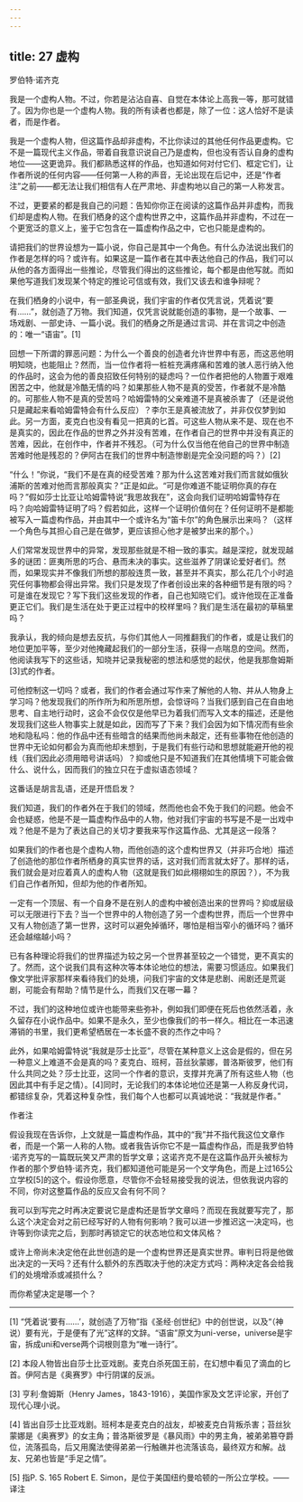 ```yaml
---
---
---
```

title: 27 虚构
---




罗伯特·诺齐克



我是一个虚构人物。不过，你若是沾沾自喜、自觉在本体论上高我一等，那可就错了。因为你也是一个虚构人物。我的所有读者也都是，除了一位：这人恰好不是读者，而是作者。

我是一个虚构人物，但这篇作品却非虚构，不比你读过的其他任何作品更虚构。它不是一篇现代主义作品，带着自我意识说自己乃是虚构，但也没有否认自身的虚构地位——这更诡异。我们都熟悉这样的作品，也知道如何对付它们、框定它们，让作者所说的任何内容——任何第一人称的声音，无论出现在后记中，还是“作者注”之前——都无法让我们相信有人在严肃地、非虚构地以自己的第一人称发言。

不过，更要紧的都是我自己的问题：告知你你正在阅读的这篇作品并非虚构，而我们却是虚构人物。在我们栖身的这个虚构世界之中，这篇作品并非虚构，不过在一个更宽泛的意义上，鉴于它包含在一篇虚构作品之中，它也只能是虚构的。

请把我们的世界设想为一篇小说，你自己是其中一个角色。有什么办法说出我们的作者是怎样的吗？或许有。如果这是一篇作者在其中表达他自己的作品，我们可以从他的各方面得出一些推论，尽管我们得出的这些推论，每个都是由他写就。而如果他写道我们发现某个特定的推论可信或有效，我们又该去和谁争辩呢？

在我们栖身的小说中，有一部圣典说，我们宇宙的作者仅凭言说，凭着说“要有……”，就创造了万物。我们知道，仅凭言说就能创造的事物，是一个故事、一场戏剧、一部史诗、一篇小说。我们的栖身之所是通过言词、并在言词之中创造的：唯一“语宙”。[1]

回想一下所谓的罪恶问题：为什么一个善良的创造者允许世界中有恶，而这恶他明明知晓，也能阻止？然而，当一位作者将一桩桩充满疼痛和苦难的骇人恶行纳入他的作品时，这会为他的善良招致任何特别的疑虑吗？一位作者把他的人物置于艰难困苦之中，他就是冷酷无情的吗？如果那些人物不是真的受苦，作者就不是冷酷的。可那些人物不是真的受苦吗？哈姆雷特的父亲难道不是真被杀害了（还是说他只是藏起来看哈姆雷特会有什么反应）？李尔王是真被流放了，并非仅仅梦到如此。另一方面，麦克白也没有看见一把真的匕首。可这些人物从来不是、现在也不是真实的，因此在作品的世界之外并没有苦难，在作者自己的世界中并没有真正的苦难，因此，在创作中，作者并不残忍。（可为什么仅当他在他自己的世界中制造苦难时他是残忍的？伊阿古在我们的世界中制造惨剧是完全没问题的吗？）[2]

“什么！”你说，“我们不是在真的经受苦难？那为什么这苦难对我们而言就如俄狄浦斯的苦难对他而言那般真实？”正是如此。“可是你难道不能证明你真的存在吗？”假如莎士比亚让哈姆雷特说“我思故我在”，这会向我们证明哈姆雷特存在吗？向哈姆雷特证明了吗？假若如此，这样一个证明价值何在？任何证明不是都能被写入一篇虚构作品，并由其中一个或许名为“笛卡尔”的角色展示出来吗？（这样一个角色与其担心自己是在做梦，更应该担心他才是被梦出来的那个。）

人们常常发现世界中的异常，发现那些就是不相一致的事实。越是深挖，就发现越多的谜团：匪夷所思的巧合、悬而未决的事实。这些滋养了阴谋论爱好者们。然而，如果现实并不像我们所想的那般连贯一致，甚至并不真实，那么花几个小时追究任何事物都会得出异常。我们只是发现了作者创设出来的各种细节是有限的吗？可是谁在发现它？写下我们这些发现的作者，自己也知晓它们。或许他现在正准备更正它们。我们是生活在处于更正过程中的校样里吗？我们是生活在最初的草稿里吗？

我承认，我的倾向是想去反抗，与你们其他人一同推翻我们的作者，或是让我们的地位更加平等，至少对他掩藏起我们的一部分生活，获得一点喘息的空间。然而，他阅读我写下的这些话，知晓并记录我秘密的想法和感觉的起伏，他是我那詹姆斯[3]式的作者。

可他控制这一切吗？或者，我们的作者会通过写作来了解他的人物、并从人物身上学习吗？他发现我们的所作所为和所思所想，会惊讶吗？当我们感到自己在自由地思考、自主地行动时，这会不会仅仅是他早已为着我们而写入文本的描述，还是他发现我们这些人物事实上就是如此，因而写了下来？我们会因为如下情况而有些余地和隐私吗：他的作品中还有些暗含的结果而他尚未敲定，还有些事物在他创造的世界中无论如何都会为真而他却未想到，于是我们有些行动和思想就能避开他的视线（我们因此必须用暗号讲话吗）？抑或他只是不知道我们在其他情境下可能会做什么、说什么，因而我们的独立只在于虚拟语态领域？

这番话是胡言乱语，还是开悟启发？

我们知道，我们的作者外在于我们的领域，然而他也会不免于我们的问题。他会不会也疑惑，他是不是一篇虚构作品中的人物，他对我们宇宙的书写是不是一出戏中戏？他是不是为了表达自己的关切才要我来写作这篇作品、尤其是这一段落？

如果我们的作者也是个虚构人物，而他创造的这个虚构世界又（并非巧合地）描述了创造他的那位作者所栖身的真实世界的话，这对我们而言就太好了。那样的话，我们就会是对应着真人的虚构人物（这就是我们如此栩栩如生的原因？），不为我们自己作者所知，但却为他的作者所知。

一定有一个顶层、有一个自身不是在别人的虚构中被创造出来的世界吗？抑或层级可以无限进行下去？当一个世界中的人物创造了另一个虚构世界，而后一个世界中又有人物创造了第一世界，这时可以避免掉循环，哪怕是相当窄小的循环吗？循环还会越缩越小吗？

已有各种理论将我们的世界描述为较之另一个世界甚至较之一个错觉，更不真实的了。然而，这个说我们具有这种次等本体论地位的想法，需要习惯适应。如果我们像文学批评家那样来看待我们的处境，问我们宇宙的文体是悲剧、闹剧还是荒诞剧，可能会有帮助？情节是什么，而我们又在哪一幕？

不过，我们的这种地位或许也能带来些弥补，例如我们即便在死后也依然活着，永久留存在小说作品中。如果不是永久，至少也像我们的书一样久。相比在一本迅速滞销的书里，我们更希望栖居在一本长盛不衰的杰作之中吗？

此外，如果哈姆雷特说“我就是莎士比亚”，尽管在某种意义上这会是假的，但在另一种意义上难道不会是真的吗？麦克白、班柯，苔丝狄蒙娜，普洛斯彼罗，他们有什么共同之处？莎士比亚，这同一个作者的意识，支撑并充满了所有这些人物（也因此其中有手足之情）。[4]同时，无论我们的本体论地位还是第一人称反身代词，都错综复杂，凭着这种复杂性，我们每个人也都可以真诚地说：“我就是作者。”


作者注

假设我现在告诉你，上文就是一篇虚构作品，其中的“我”并不指代我这位文章作者，而是一个第一人称的人物。或者我告诉你它不是一篇虚构作品，而是我罗伯特·诺齐克写的一篇既玩笑又严肃的哲学文章；这诺齐克不是在这篇作品开头被标为作者的那个罗伯特·诺齐克，我们都知道他可能是另一个文学角色，而是上过165公立学校[5]的这个。假设你愿意，尽管你不会轻易接受我的说法，但依我说内容的不同，你对这整篇作品的反应又会有何不同？

我可以到写完之时再决定要说它是虚构还是哲学文章吗？而现在我就要写完了，那么这个决定会对之前已经写好的人物有何影响？我可以进一步推迟这一决定吗，也许等到你读完之后，到那时再锁定它的状态地位和文体风格？

或许上帝尚未决定他在此世创造的是一个虚构世界还是真实世界。审判日将是他做出决定的一天吗？还有什么额外的东西取决于他的决定方式吗：两种决定各会给我们的处境增添或减损什么？

而你希望决定是哪一个？



* * *



[1] “凭着说‘要有……’，就创造了万物”指《圣经·创世纪》中的创世说，以及“（神说）要有光，于是便有了光”这样的文辞。“语宙”原文为uni-verse，universe是宇宙，拆成uni和verse两个词根则意为“唯一诗行”。

[2] 本段人物皆出自莎士比亚戏剧。麦克白杀死国王前，在幻想中看见了滴血的匕首。伊阿古是《奥赛罗》中行阴谋的反派。

[3] 亨利·詹姆斯（Henry James，1843-1916），美国作家及文艺评论家，开创了现代心理小说。

[4] 皆出自莎士比亚戏剧。班柯本是麦克白的战友，却被麦克白背叛杀害；苔丝狄蒙娜是《奥赛罗》的女主角；普洛斯彼罗是《暴风雨》中的男主角，被弟弟篡夺爵位，流落孤岛，后又用魔法使得弟弟一行触礁并也流落该岛，最终双方和解。战友、兄弟也皆是“手足之情”。

[5] 指P. S. 165 Robert E. Simon，是位于美国纽约曼哈顿的一所公立学校。——译注